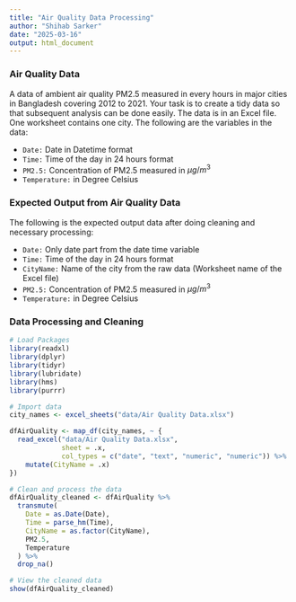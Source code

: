 ```yaml
---
title: "Air Quality Data Processing"
author: "Shihab Sarker"
date: "2025-03-16"
output: html_document
---
```

### Air Quality Data

A data of ambient air quality PM2.5 measured in every hours in major cities in Bangladesh covering 2012 to 2021. Your task is to create a tidy data so that subsequent analysis can be done easily. The data is in an Excel file. One worksheet contains one city. The following are the variables in the data:

-   `Date:` Date in Datetime format
-   `Time:` Time of the day in 24 hours format
-   `PM2.5:` Concentration of PM2.5 measured in $\mu g/m^3$
-   `Temperature:` in Degree Celsius

### Expected Output from Air Quality Data

The following is the expected output data after doing cleaning and necessary processing:

-   `Date:` Only date part from the date time variable
-   `Time:` Time of the day in 24 hours format
-   `CityName:` Name of the city from the raw data (Worksheet name of the Excel file)
-   `PM2.5:` Concentration of PM2.5 measured in $\mu g/m^3$
-   `Temperature:` in Degree Celsius

### Data Processing and Cleaning
```r
# Load Packages
library(readxl)
library(dplyr)
library(tidyr)
library(lubridate)
library(hms)
library(purrr)

# Import data
city_names <- excel_sheets("data/Air Quality Data.xlsx")

dfAirQuality <- map_df(city_names, ~ {
  read_excel("data/Air Quality Data.xlsx", 
             sheet = .x,
             col_types = c("date", "text", "numeric", "numeric")) %>%
    mutate(CityName = .x)
})

# Clean and process the data
dfAirQuality_cleaned <- dfAirQuality %>%
  transmute(
    Date = as.Date(Date),
    Time = parse_hm(Time),
    CityName = as.factor(CityName),
    PM2.5,
    Temperature
  ) %>%
  drop_na()

# View the cleaned data
show(dfAirQuality_cleaned)
```
